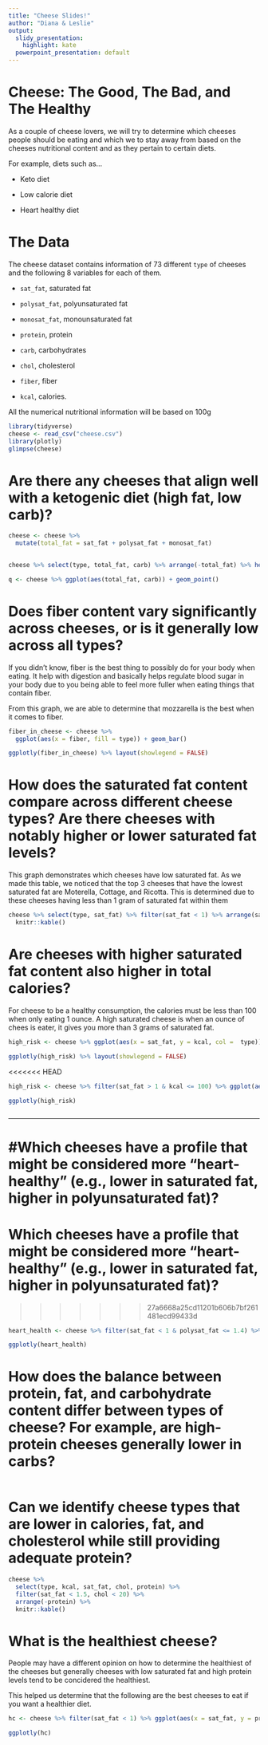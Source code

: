 ```yaml
---
title: "Cheese Slides!"
author: "Diana & Leslie"
output:
  slidy_presentation: 
    highlight: kate
  powerpoint_presentation: default
---
```


# Cheese: The Good, The Bad, and The Healthy

<!-- Introduction -->

As a couple of cheese lovers, we will try to determine which cheeses people should be eating and which we to stay away from based on the cheeses nutritional content and as they pertain to certain diets.

For example, diets such as...

- Keto diet

- Low calorie diet

- Heart healthy diet

# The Data

The cheese dataset contains information of 73 different `type` of cheeses and the following 8 variables for each of them.

- `sat_fat`, saturated fat

- `polysat_fat`, polyunsaturated fat

- `monosat_fat`, monounsaturated fat

- `protein`, protein

- `carb`, carbohydrates

- `chol`, cholesterol

- `fiber`, fiber

- `kcal`, calories.

All the numerical nutritional information will be based on 100g

<!-- Our project is based on a cheese dataset, downloaded from Github. -->
<!-- Diana** - I can't find the link anymore -->

```r
library(tidyverse)
cheese <- read_csv("cheese.csv")
library(plotly)
glimpse(cheese)

```
# Are there any cheeses that align well with a ketogenic diet (high fat, low carb)?



```r

cheese <- cheese %>% 
  mutate(total_fat = sat_fat + polysat_fat + monosat_fat)
  

cheese %>% select(type, total_fat, carb) %>% arrange(-total_fat) %>% head(n = 5) %>% knitr::kable()

q <- cheese %>% ggplot(aes(total_fat, carb)) + geom_point()

```

# Does fiber content vary significantly across cheeses, or is it generally low across all types?

If you didn't know, fiber is the best thing to possibly do for your body when eating. It help with digestion and basically helps regulate blood sugar in your body due to you being able to feel more fuller when eating things that contain fiber. 

From this graph, we are able to determine that mozzarella is the best when it comes to fiber.

```r
fiber_in_cheese <- cheese %>% 
  ggplot(aes(x = fiber, fill = type)) + geom_bar()

ggplotly(fiber_in_cheese) %>% layout(showlegend = FALSE)
```

# How does the saturated fat content compare across different cheese types? Are there cheeses with notably higher or lower saturated fat levels?

This graph demonstrates which cheeses have low saturated fat. As we made this table, we noticed that the top 3 cheeses that have the lowest saturated fat are Moterella, Cottage, and Ricotta. This is determined due to these cheeses having less than 1 gram of saturated fat within them

```r

cheese %>% select(type, sat_fat) %>% filter(sat_fat < 1) %>% arrange(sat_fat) %>% 
  knitr::kable()

```

# Are cheeses with higher saturated fat content also higher in total calories?

For cheese to be a healthy consumption, the calories must be less than 100 when only eating 1 ounce. A high saturated cheese is when an ounce of chees is eater, it gives you more than 3 grams of saturated fat.

```r

high_risk <- cheese %>% ggplot(aes(x = sat_fat, y = kcal, col =  type)) + geom_point()

ggplotly(high_risk) %>% layout(showlegend = FALSE)


```

<<<<<<< HEAD
```r

high_risk <- cheese %>% filter(sat_fat > 1 & kcal <= 100) %>% ggplot(aes(x = sat_fat, y = kcal, col =  type)) + geom_point()

ggplotly(high_risk)



```

***
#Which cheeses have a profile that might be considered more "heart-healthy" (e.g., lower in saturated fat, higher in polyunsaturated fat)?
=======
# Which cheeses have a profile that might be considered more "heart-healthy" (e.g., lower in saturated fat, higher in polyunsaturated fat)?
>>>>>>> 27a6668a25cd11201b606b7bf261481ecd99433d

```r

heart_health <- cheese %>% filter(sat_fat < 1 & polysat_fat <= 1.4) %>% ggplot(aes(x = sat_fat, y = polysat_fat, col =  type)) + geom_point()

ggplotly(heart_health)

```

# How does the balance between protein, fat, and carbohydrate content differ between types of cheese? For example, are high-protein cheeses generally lower in carbs?

```r








```



# Can we identify cheese types that are lower in calories, fat, and cholesterol while still providing adequate protein?


```r

cheese %>% 
  select(type, kcal, sat_fat, chol, protein) %>% 
  filter(sat_fat < 1.5, chol < 20) %>% 
  arrange(-protein) %>% 
  knitr::kable()

```

# What is the healthiest cheese?

People may have a different opinion on how to determine the healthiest of the cheeses but generally cheeses with low saturated fat and high protein levels tend to be concidered the healthiest.

This helped us determine that the following are the best cheeses to eat if you 
want a healthier diet.

```r


hc <- cheese %>% filter(sat_fat < 1) %>% ggplot(aes(x = sat_fat, y = protein, col =  type)) + geom_point()

ggplotly(hc)


```